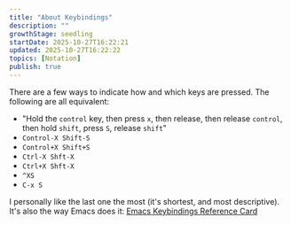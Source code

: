 ```yaml
---
title: "About Keybindings"
description: ""
growthStage: seedling
startDate: 2025-10-27T16:22:21
updated: 2025-10-27T16:22:22
topics: [Notation]
publish: true
---
```


There are a few ways to indicate how and which keys are pressed. The following are all equivalent:

- "Hold the `control` key, then press `x`, then release, then release `control`, then hold `shift`, press `S`, release `shift`"
- `Control-X Shift-S`
- `Control+X Shift+S`
- `Ctrl-X Shft-X`
- `Ctrl+X Shft-X`
- `^XS`
- `C-x S`

I personally like the last one the most (it's shortest, and most descriptive).
It's also the way Emacs does it: [Emacs Keybindings Reference Card](https://www.gnu.org/software/emacs/refcards/pdf/refcard.pdf)
